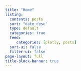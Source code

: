 ```yaml
---
title: "Home"
listing:
  contents: posts
  sort: "date desc"
  type: default
  categories: true
  feed:
     categories: [plotly, posts]
  sort-ui: false
  filter-ui: false
page-layout: full
title-block-banner: true
---
```

